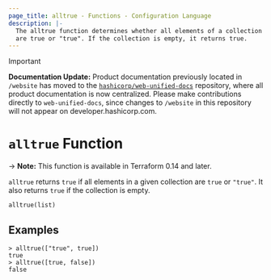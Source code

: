 ```yaml
---
page_title: alltrue - Functions - Configuration Language
description: |-
  The alltrue function determines whether all elements of a collection
  are true or "true". If the collection is empty, it returns true.
---
```


> [!IMPORTANT]  
> **Documentation Update:** Product documentation previously located in `/website` has moved to the [`hashicorp/web-unified-docs`](https://github.com/hashicorp/web-unified-docs) repository, where all product documentation is now centralized. Please make contributions directly to `web-unified-docs`, since changes to `/website` in this repository will not appear on developer.hashicorp.com.

# `alltrue` Function

-> **Note:** This function is available in Terraform 0.14 and later.

`alltrue` returns `true` if all elements in a given collection are `true`
or `"true"`. It also returns `true` if the collection is empty.

```hcl
alltrue(list)
```

## Examples

```command
> alltrue(["true", true])
true
> alltrue([true, false])
false
```
